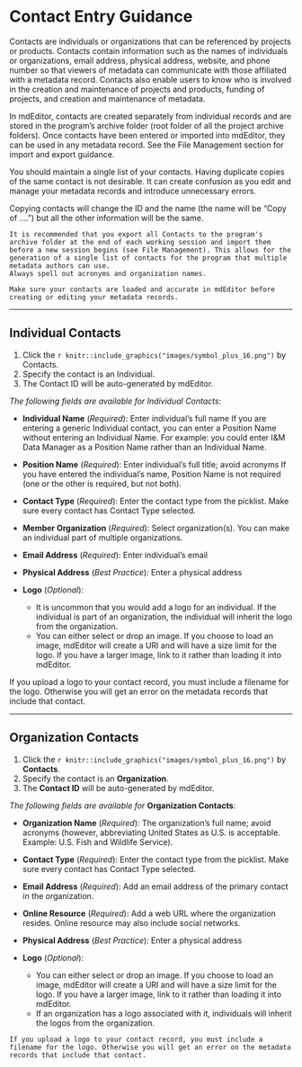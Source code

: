 # Contact Entry Guidance
Contacts are individuals or organizations that can be referenced by projects or products. Contacts contain information such as the names of individuals or organizations, email address, physical address, website, and phone number so that viewers of metadata can communicate with those affiliated with a metadata record. Contacts also enable users to know who is involved in the creation and maintenance of projects and products, funding of projects, and creation and maintenance of metadata.

In mdEditor, contacts are created separately from individual records and are stored in the program's archive folder (root folder of all the project archive folders). Once contacts have been entered or imported into mdEditor, they can be used in any metadata record. See the File Management section for import and export guidance. 

You should maintain a single list of your contacts. Having duplicate copies of the same contact is not desirable. It can create confusion as you edit and manage your metadata records and introduce unnecessary errors.

Copying contacts will change the ID and the name (the name will be “Copy of ….”) but all the other information will be the same.

```block
It is recommended that you export all Contacts to the program's archive folder at the end of each working session and import them before a new session begins (see File Management). This allows for the generation of a single list of contacts for the program that multiple metadata authors can use. 
Always spell out acronyms and organization names.
```

```block
Make sure your contacts are loaded and accurate in mdEditor before creating or editing your metadata records.
```

***

## Individual Contacts
1. Click the `r knitr::include_graphics("images/symbol_plus_16.png")` by Contacts.
2. Specify the contact is an Individual.
3. The Contact ID will be auto-generated by mdEditor.

*The following fields are available for Individual Contacts*:

- **Individual Name** (*Required*): Enter individual's full name If you are entering a generic Individual contact, you can enter a Position Name without entering an Individual Name. For example: you could enter I&M Data Manager as a Position Name rather than an Individual Name.

- **Position Name** (*Required*): Enter individual's full title; avoid acronyms If you have entered the individual's name, Position Name is not required (one or the other is required, but not both).

- **Contact Type** (*Required*): Enter the contact type from the picklist. Make sure every contact has Contact Type selected.

- **Member Organization** (*Required*): Select organization(s). You can make an individual part of multiple organizations.

- **Email Address** (*Required*): Enter individual's email

- **Physical Address** (*Best Practice*): Enter a physical address

- **Logo** (*Optional*):
  + It is uncommon that you would add a logo for an individual. If the individual is part of an organization, the individual will inherit the logo from the organization.
  + You can either select or drop an image. If you choose to load an image, mdEditor will create a URI and will have a size limit for the logo. If you have a larger image, link to it rather than loading it into mdEditor.

If you upload a logo to your contact record, you must include a filename for the logo. Otherwise you will get an error on the metadata records that include that contact.

***

## Organization Contacts

1. Click the `r knitr::include_graphics("images/symbol_plus_16.png")` by **Contacts**.
2. Specify the contact is an **Organization**.
3. The **Contact ID** will be auto-generated by mdEditor.

*The following fields are available for* **Organization Contacts**:

- **Organization Name** (*Required*): The organization's full name; avoid acronyms (however, abbreviating United States as U.S. is acceptable. Example: U.S. Fish and Wildlife Service).

- **Contact Type** (*Required*): Enter the contact type from the picklist. Make sure every contact has Contact Type selected.

- **Email Address** (*Required*): Add an email address of the primary contact in the organization.

- **Online Resource** (*Required*): Add a web URL where the organization resides. Online resource may also include social networks.

- **Physical Address** (*Best Practice*): Enter a physical address

- **Logo** (*Optional*):
  + You can either select or drop an image. If you choose to load an image, mdEditor will create a URI and will have a size limit for the logo. If you have a larger image, link to it rather than loading it into mdEditor.
  + If an organization has a logo associated with it, individuals will inherit the logos from the organization.

```block
If you upload a logo to your contact record, you must include a filename for the logo. Otherwise you will get an error on the metadata records that include that contact.
```
